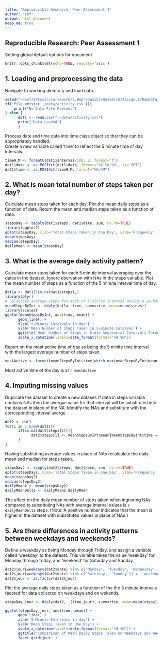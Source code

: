 ```yaml
---
title: "Reproducible Research: Peer Assessment 1"
author: "sof"
output: html_document
keep_md: true
---
```


## Reproducible Research: Peer Assessment 1

Setting global default options for document
```r
knitr::opts_chunk$set(echo=TRUE, results='asis')
```


## 1. Loading and preprocessing the data
Navigate to working directory and load data.

```r
setwd("~/sof/datsci/coursework/5.ReproducibleResearch/Assign.1/RepData_PeerAssessment1")
if(!file.exists('./data/activity.csv')){
    print("No Data File Present")
} else {
      dat1 <- read.csv("./data/activity.csv")
      print("Data Loaded")
      }
```

Process date and time data into time class object so that they can be appropriately handled.  
Create a new variable called 'time' to reflect the 5 minute time of day intervals.

```r
timeH.M <- formatC(dat1$interval/100, 2, format='f')
dat1$date <- as.POSIXct(dat1$date, format='%Y-%m-%d', tz='GMT')
dat1$time <- as.POSIXct(timeH.M, format="%H.%M")
```

                            
## 2. What is mean total number of steps taken per day?
Calculate mean steps taken for each day.  Plot the mean daily steps as a function of date.  Return the mean and median steps taken as a function of date.  

```r
stepsDay <- tapply(dat1$steps, dat1$date, sum, na.rm=TRUE)
library(ggplot2)
qplot(stepsDay, xlab='Total Steps Taken in One Day', ylab='Frequency', binwidth=500, main='Histogram of Total Steps Taken in One Day')
mean(stepsDay)
median(stepsDay)
dailyMean <- mean(stepsDay)
```


## 3. What is the average daily activity pattern?
Calculate mean steps taken for each 5 minute interval averaging over the dates in the dataset.  Ignore obervation with NAs in the steps variable.  Plot the mean number of steps as a function of the 5 minute interval time of day.

```r
dat1a <- dat1[!is.na(dat1$steps),]
library(plyr)
# Calculate average steps for each of 5-minute interval during a 24-hour period
meanStepsByInt <- ddply(dat1a,~time, summarise, mean=mean(steps))
library(scales)
ggplot(meanStepsByInt, aes(time, mean)) + 
      geom_line() +
      xlab('5-Minute Intervals in day') +
      ylab('Mean Number of Steps Taken in 5-minute Interval') +
      ggtitle('Mean Number of Steps in 5-min Sequential Intervals Throughout Day') +
      scale_x_datetime(labels=date_format(format='%H:%M'))
```

Report on the most active time of day as being the 5 minite time interval with the largest average number of steps taken.

```r
mostActive <- format(meanStepsByInt$time[which.max(meanStepsByInt$mean)], format='%H:%M %p') 
```

Most active time of the day is at `r mostActive`


## 4. Imputing missing values
Duplicate the dataset to create a new dataset. If data in steps variable contains NAs then the avergae value for that interval will be substituted into the dataset in place of the NA. Identify the NA's and substitute with the corresponding interval averge.  

```r
dat2 <- dat1
for(i in 1:nrow(dat2)){
      if(is.na(dat2$steps[i])){
            dat2$steps[i] <- meanStepsByInt$mean[meanStepsByInt$time == dat2$time[i]]
      }
}
```

Having substituting average values in place of NAs recalculate the daily mean and median for steps taken.

```r
stepsDay2 <- tapply(dat2$steps, dat2$date, sum, na.rm=TRUE)
qplot(stepsDay2, xlab='Total Steps Taken in One Day', ylab='Frequency', binwidth=700, main='Histogram of Total Steps Taken in One Day')
mean(stepsDay2)
median(stepsDay2)
dailyMean2 <- mean(stepsDay2)
dailyMeanDelta <- dailyMean2-dailyMean
```

The affect on the daily mean number of steps taken when ingnoring NAs compared to substituting NAs with average interval values is `r dailyMeanDelta` steps.  (Note: A positive number indicates that the mean is higher in the dataset with substituted values in place of NAs.)  


## 5. Are there differences in activity patterns between weekdays and weekends?
Define a weekday as being Monday through Friday, and assign a variable called 'weekday' to the dataset. This variable takes the value 'weekday' for Monday through friday, and 'weekend' for Saturday and Sunday. 

```r
dat2$jour[weekdays(dat2$date) %in% c('Monday', 'Tuesday', 'Wednesday', 'Thursday', 'Friday')] <- 'weekday'
dat2$jour[weekdays(dat2$date) %in% c('Saturday', 'Sunday')] <- 'weekend'
dat2$jour <- as.factor(dat2$jour)
```

Plot the average daily steps taken as a function of the the 5 minute intervals faceted for data collected on weekdays and on wekends. 

```r
stepsDay_jour <- ddply(dat2, .(time,jour), summarise, mean=mean(steps))

ggplot(stepsDay_jour, aes(time, mean)) + 
      geom_line() +
      xlab('5-Minute Intervals in day') +
      ylab('Mean Steps Taken in One Day') +
      scale_x_datetime(labels=date_format(format='%H:%M')) +
      ggtitle('Comparison of Mean Daily Steps Taken on Weekdays and Weekends') +
      facet_grid(jour~.)
```

